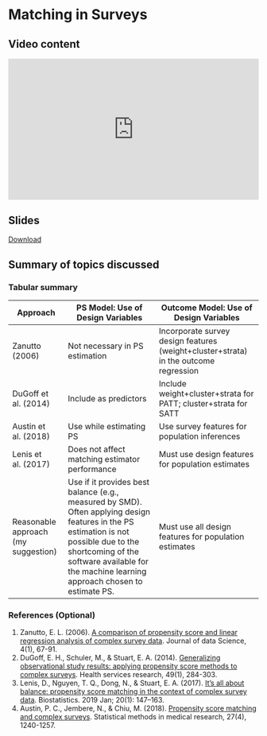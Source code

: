 # Matching in Surveys {.unnumbered}

## Video content

::: {style="position: relative; padding-bottom: 56.25%; height: 0; overflow: hidden;"}
<iframe src="https://www.youtube.com/embed/SUjo2bWrfZ8" style="position: absolute; top: 0; left: 0; width: 100%; height: 100%; border:0;" allowfullscreen>

</iframe>
:::

## Slides

[Download](https://github.com/ehsanx/PS-survey/raw/main/slides/4Propensityscorematchingwithinsurveys.pdf)

## Summary of topics discussed

### Tabular summary

| Approach                            | PS Model: Use of Design Variables                                                                                                                                                                                                      | Outcome Model: Use of Design Variables                                               |
|----------------|--------------------------|------------------------------|
| Zanutto (2006)                      | Not necessary in PS estimation                                                                                                                                                                                                         | Incorporate survey design features (weight+cluster+strata) in the outcome regression |
| DuGoff et al. (2014)                | Include as predictors                                                                                                                                                                                                                  | Include weight+cluster+strata for PATT; cluster+strata for SATT                      |
| Austin et al. (2018)                | Use while estimating PS                                                                                                                                                                                                                | Use survey features for population inferences                                        |
| Lenis et al. (2017)                 | Does not affect matching estimator performance                                                                                                                                                                                         | Must use design features for population estimates                                    |
| Reasonable approach (my suggestion) | Use if it provides best balance (e.g., measured by SMD). Often applying design features in the PS estimation is not possible due to the shortcoming of the software available for the machine learning approach chosen to estimate PS. | Must use all design features for population estimates                                |

### References (Optional)

1.  Zanutto, E. L. (2006). [A comparison of propensity score and linear regression analysis of complex survey data](https://jds-online.org/journal/JDS/article/1052/info). Journal of data Science, 4(1), 67-91.
2.  DuGoff, E. H., Schuler, M., & Stuart, E. A. (2014). [Generalizing observational study results: applying propensity score methods to complex surveys](https://pubmed.ncbi.nlm.nih.gov/23855598/). Health services research, 49(1), 284-303.
3.  Lenis, D., Nguyen, T. Q., Dong, N., & Stuart, E. A. (2017). [It's all about balance: propensity score matching in the context of complex survey data](https://www.ncbi.nlm.nih.gov/pmc/articles/PMC6296318/). Biostatistics. 2019 Jan; 20(1): 147--163.
4.  Austin, P. C., Jembere, N., & Chiu, M. (2018). [Propensity score matching and complex surveys](https://pubmed.ncbi.nlm.nih.gov/27460539/). Statistical methods in medical research, 27(4), 1240-1257.
